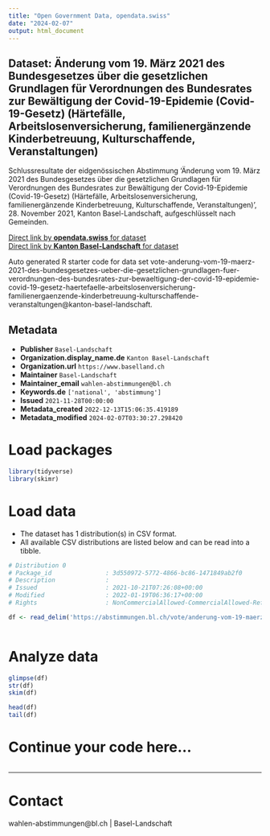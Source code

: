 ```yaml
---
title: "Open Government Data, opendata.swiss"
date: "2024-02-07"
output: html_document
---
```


## Dataset: Änderung vom 19. März 2021 des Bundesgesetzes über die gesetzlichen Grundlagen für Verordnungen des Bundesrates zur Bewältigung der Covid-19-Epidemie (Covid-19-Gesetz) (Härtefälle, Arbeitslosenversicherung, familienergänzende Kinderbetreuung, Kulturschaffende, Veranstaltungen)

Schlussresultate der eidgenössischen Abstimmung 'Änderung vom 19. März 2021 des Bundesgesetzes über die gesetzlichen Grundlagen für Verordnungen des Bundesrates zur Bewältigung der Covid-19-Epidemie (Covid-19-Gesetz) (Härtefälle, Arbeitslosenversicherung, familienergänzende Kinderbetreuung, Kulturschaffende, Veranstaltungen)', 28. November 2021, Kanton Basel-Landschaft, aufgeschlüsselt nach Gemeinden.

[Direct link by **opendata.swiss** for dataset](https://opendata.swiss/de/dataset/anderung-vom-19-marz-2021-des-bundesgesetzes-uber-die-gesetzlichen-grundlagen-fur-verordnungen-1)<br>
[Direct link by **Kanton Basel-Landschaft** for dataset](https://abstimmungen.bl.ch/vote/anderung-vom-19-maerz-2021-des-bundesgesetzes-ueber-die-gesetzlichen-grundlagen-fuer-verordnungen-des-bundesrates-zur-bewaeltigung-der-covid-19-epidemie-covid-19-gesetz-haertefaelle-arbeitslosenversicherung-familienergaenzende-kinderbetreuung-kulturschaffende-veranstaltungen/data)

Auto generated R starter code for data set vote-anderung-vom-19-maerz-2021-des-bundesgesetzes-ueber-die-gesetzlichen-grundlagen-fuer-verordnungen-des-bundesrates-zur-bewaeltigung-der-covid-19-epidemie-covid-19-gesetz-haertefaelle-arbeitslosenversicherung-familienergaenzende-kinderbetreuung-kulturschaffende-veranstaltungen@kanton-basel-landschaft.

## Metadata

- **Publisher** `Basel-Landschaft`
- **Organization.display_name.de** `Kanton Basel-Landschaft`
- **Organization.url** `https://www.baselland.ch`
- **Maintainer** `Basel-Landschaft`
- **Maintainer_email** `wahlen-abstimmungen@bl.ch`
- **Keywords.de** `['national', 'abstimmung']`
- **Issued** `2021-11-28T00:00:00`
- **Metadata_created** `2022-12-13T15:06:35.419189`
- **Metadata_modified** `2024-02-07T03:30:27.298420`


# Load packages

```r

library(tidyverse)
library(skimr)

```

# Load data

-   The dataset has 1 distribution(s) in CSV format.
-   All available CSV distributions are listed below and can be read into a tibble.

```r

# Distribution 0
# Package_id               : 3d550972-5772-4866-bc86-1471849ab2f0
# Description              : 
# Issued                   : 2021-10-21T07:26:08+00:00
# Modified                 : 2022-01-19T06:36:17+00:00
# Rights                   : NonCommercialAllowed-CommercialAllowed-ReferenceRequired

df <- read_delim('https://abstimmungen.bl.ch/vote/anderung-vom-19-maerz-2021-des-bundesgesetzes-ueber-die-gesetzlichen-grundlagen-fuer-verordnungen-des-bundesrates-zur-bewaeltigung-der-covid-19-epidemie-covid-19-gesetz-haertefaelle-arbeitslosenversicherung-familienergaenzende-kinderbetreuung-kulturschaffende-veranstaltungen/data-csv')



```

# Analyze data

```r

glimpse(df)
str(df)
skim(df)

head(df)
tail(df)

```

# Continue your code here...

```r

```

------------------------------------------------------------------------

# Contact

wahlen-abstimmungen@bl.ch | Basel-Landschaft
